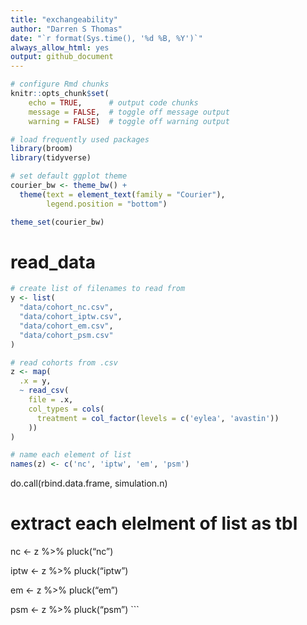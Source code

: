```yaml
---
title: "exchangeability"
author: "Darren S Thomas"
date: "`r format(Sys.time(), '%d %B, %Y')`"
always_allow_html: yes
output: github_document
---
```


```r
# configure Rmd chunks
knitr::opts_chunk$set(
    echo = TRUE,      # output code chunks
    message = FALSE,  # toggle off message output 
    warning = FALSE)  # toggle off warning output

# load frequently used packages
library(broom)
library(tidyverse)

# set default ggplot theme
courier_bw <- theme_bw() +
  theme(text = element_text(family = "Courier"),
        legend.position = "bottom")

theme_set(courier_bw)
```

# read_data

```r
# create list of filenames to read from
y <- list(
  "data/cohort_nc.csv",
  "data/cohort_iptw.csv",
  "data/cohort_em.csv",
  "data/cohort_psm.csv"
)

# read cohorts from .csv
z <- map(
  .x = y,
  ~ read_csv(
    file = .x,
    col_types = cols(
      treatment = col_factor(levels = c('eylea', 'avastin'))
    ))
)

# name each element of list
names(z) <- c('nc', 'iptw', 'em', 'psm')
```

do.call(rbind.data.frame, simulation.n)

# extract each elelment of list as tbl
nc <- z %>% pluck("nc")

iptw <- z %>% pluck("iptw")
  
em <- z %>% pluck("em")

psm <- z %>% pluck("psm")
```


